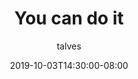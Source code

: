 ---
draft: false
title: You can do it
path: /garden/you-can-do-it
date: 2019-10-03T14:30:00-08:00
author: talves
description: >-
  You can do it
categories:
  - 'test'
keywords:
  - 'example'
  - 'garden'
image: '/images/social/you-can-do-it.png'
---